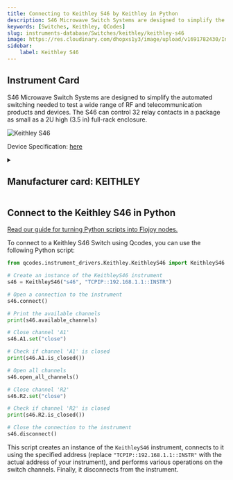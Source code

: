 ```yaml
---
title: Connecting to Keithley S46 by Keithley in Python
description: S46 Microwave Switch Systems are designed to simplify the automated switching needed to test a wide range of RF and telecommunication products and devices. The S46 can control 32 relay contacts in a package as small as a 2U high (3.5 in) full-rack enclosure.
keywords: [Switches, Keithley, QCodes] 
slug: instruments-database/Switches/keithley/keithley-s46 
image: https://res.cloudinary.com/dhopxs1y3/image/upload/v1691782430/Instruments/Switch/Keithley-S46/Keithley-S46.jpg
sidebar:
    label: Keithley S46 
---
```



## Instrument Card

S46 Microwave Switch Systems are designed to simplify the automated switching needed to test a wide range of RF and telecommunication products and devices. The S46 can control 32 relay contacts in a package as small as a 2U high (3.5 in) full-rack enclosure.

![Keithley S46](https://res.cloudinary.com/dhopxs1y3/image/upload/v1691782430/Instruments/Switch/Keithley-S46/Keithley-S46.jpg)

Device Specification: [here](https://download.tek.com/datasheet/System_46_Datasheet_1KW-5043-1.pdf)

<details style={{ marginTop: "15px"}}>
<summary><h2 style={{display:'inline'}}>Manufacturer card: KEITHLEY</h2></summary>

![KEITHLEY](https://res.cloudinary.com/dhopxs1y3/image/upload/v1692806202/Instruments/Vendor%20Logos/Keithley.png)

Keithley Instruments is a measurement and instrument company headquartered in Solon, Ohio, that develops, manufactures, markets, and sells data acquisition products, as well as complete systems for high-volume production and assembly testing.

- Headquarters: Cleveland, Ohio, United States
- Yearly Revenue (millions, USD): 110.6
- Vendor Website: [here](https://www.tek.com/en)

</details>


<FeaturedInstrumentVideo category="SWITCHES" />

## Connect to the Keithley S46 in Python

[Read our guide for turning Python scripts into Flojoy nodes.](https://docs.flojoy.ai/contribution/blocks/custom-flojoy-block/)



<Tabs>
<TabItem value="Flojoy" label="Flojoy" className="flojoy-instrument-tabs">

<SectionsCard category="SWITCHES" manufacturer="Keithley"></SectionsCard>

</TabItem>
<TabItem value="QCodes" label="QCodes">

To connect to a Keithley S46 Switch using Qcodes, you can use the following Python script:

```python
from qcodes.instrument_drivers.Keithley.KeithleyS46 import KeithleyS46

# Create an instance of the KeithleyS46 instrument
s46 = KeithleyS46("s46", "TCPIP::192.168.1.1::INSTR")

# Open a connection to the instrument
s46.connect()

# Print the available channels
print(s46.available_channels)

# Close channel 'A1'
s46.A1.set("close")

# Check if channel 'A1' is closed
print(s46.A1.is_closed())

# Open all channels
s46.open_all_channels()

# Close channel 'R2'
s46.R2.set("close")

# Check if channel 'R2' is closed
print(s46.R2.is_closed())

# Close the connection to the instrument
s46.disconnect()
```

This script creates an instance of the `KeithleyS46` instrument, connects to it using the specified address (replace `"TCPIP::192.168.1.1::INSTR"` with the actual address of your instrument), and performs various operations on the switch channels. Finally, it disconnects from the instrument.

</TabItem>
</Tabs>